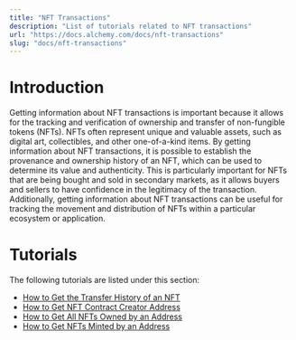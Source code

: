 ```yaml
---
title: "NFT Transactions"
description: "List of tutorials related to NFT transactions"
url: "https://docs.alchemy.com/docs/nft-transactions"
slug: "docs/nft-transactions"
---
```



# Introduction

Getting information about NFT transactions is important because it allows for the tracking and verification of ownership and transfer of non-fungible tokens (NFTs). NFTs often represent unique and valuable assets, such as digital art, collectibles, and other one-of-a-kind items. By getting information about NFT transactions, it is possible to establish the provenance and ownership history of an NFT, which can be used to determine its value and authenticity. This is particularly important for NFTs that are being bought and sold in secondary markets, as it allows buyers and sellers to have confidence in the legitimacy of the transaction. Additionally, getting information about NFT transactions can be useful for tracking the movement and distribution of NFTs within a particular ecosystem or application.

# Tutorials

The following tutorials are listed under this section:

* [How to Get the Transfer History of an NFT](/docs/how-to-get-the-transfer-history-of-an-nft)
* [How to Get NFT Contract Creator Address](/docs/how-to-get-nft-contract-creator-address)
* [How to Get All NFTs Owned by an Address](/docs/how-to-get-all-nfts-owned-by-an-address)
* [How to Get NFTs Minted by an Address](/docs/how-to-get-nfts-minted-by-an-address)
